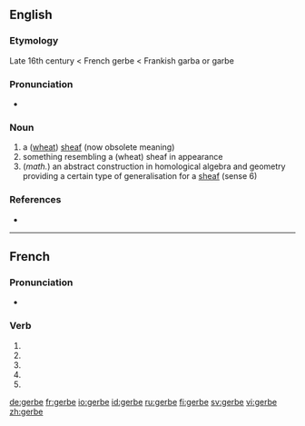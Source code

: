 {{also|gerbé}}
==English==

===Etymology===
Late 16th century < French gerbe < Frankish garba or garbe

===Pronunciation===
* {{IPA|/dʒəːb/}}

===Noun===
{{en-noun}}
{{wikipedia}}

# a ([[wheat]]) [[sheaf]] (now obsolete meaning)
# something resembling a (wheat) sheaf in appearance
# (''math.'') an abstract construction in homological algebra and geometry providing a certain type of generalisation for a [[sheaf]] (sense 6)

===References===
* {{R:OED}}

----

==French==

===Pronunciation===
* {{audio|Fr-gerbe.ogg|Audio}}

===Verb===
{{fr-verb-form}}

# {{form of|[[first-person|First-person]] [[singular]] [[present indicative]]|gerber|lang=French}}
# {{form of|[[third-person|Third-person]] [[singular]] [[present indicative]]| gerber|lang=French}}
# {{form of|First-person singular [[present subjunctive]]|gerber|lang=French}}
# {{form of|[[third-person|Third-person]] singular [[present subjunctive]]| gerber|lang=French}}
# {{form of|Second-person singular [[imperative]]|gerber |lang=French}}

[[de:gerbe]]
[[fr:gerbe]]
[[io:gerbe]]
[[id:gerbe]]
[[ru:gerbe]]
[[fi:gerbe]]
[[sv:gerbe]]
[[vi:gerbe]]
[[zh:gerbe]]
